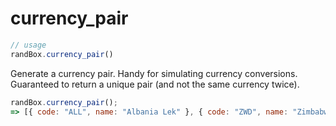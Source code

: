 # currency_pair

```js
// usage
randBox.currency_pair()
```

Generate a currency pair. Handy for simulating currency conversions. Guaranteed to return a unique pair (and not the same currency twice).

```js
randBox.currency_pair();
=> [{ code: "ALL", name: "Albania Lek" }, { code: "ZWD", name: "Zimbabwe Dollar" }]
```

